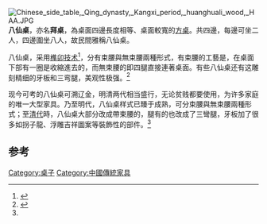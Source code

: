 [[File:Chinese_side_table,_Qing_dynasty,_Kangxi_period,_huanghuali_wood,_HAA.JPG|right]]
'''八仙桌'''，亦名'''拜桌'''，為桌面四邊長度相等、桌面較寬的[[方桌|方桌]]。共四邊，每邊可坐二人，四邊圍坐八人，故民間雅稱八仙桌。

八仙桌，采用[[榫卯|榫卯技术]]<ref>{{Cite web|url=http://www.chinanews.com/cul/2018/05-04/8506042.shtml|title=明式传统家具榫卯技艺“枯木”待“逢春”-中新网|accessdate=2018-05-18|last=chinanews|work=www.chinanews.com|archive-date=2018-05-18|archive-url=https://web.archive.org/web/20180518195838/http://www.chinanews.com/cul/2018/05-04/8506042.shtml|dead-url=no}}</ref>，分有束腰與無束腰兩種形式，有束腰的工藝是，在桌面下部有一圈是收縮進去的，而無束腰的即四腿直接連著桌面。有些八仙桌还有这雕刻精细的牙板和三弯腿，美观性极强。<ref name=":0">{{Cite news|url=http://collection.sina.com.cn/plfx/2017-09-26/doc-ifymfcih5351786.shtml|title=摆开八仙桌 招待十六方|date=2017-09-26|accessdate=2018-05-18|archive-date=2018-05-18|archive-url=https://web.archive.org/web/20180518130559/http://collection.sina.com.cn/plfx/2017-09-26/doc-ifymfcih5351786.shtml|dead-url=no}}</ref>

现今可考的八仙桌可溯辽金，明清两代相当盛行，无论贫贱都要使用，为许多家庭的唯一大型家具。乃至明代，八仙桌样式已臻于成熟，可分束腰與無束腰兩種形式；至[[清代|清代]]時，八仙桌大部分改成帶束腰的，腿有的也改成了三彎腿，牙板加了很多如拐子龍、浮雕吉祥圖案等裝飾性的部件。<ref name=":0" />

== 参考 ==
<references />{{文化小作品}}

[[Category:桌子|Category:桌子]]
[[Category:中國傳統家具|Category:中國傳統家具]]